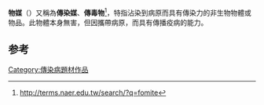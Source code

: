 {{Refimprove|time=2020-12-20T04:21:10+00:00}}
'''物媒'''（{{lang-en|fomite}}）又稱為'''傳染媒'''、'''傳毒物'''<ref>http://terms.naer.edu.tw/search/?q=fomite</ref>，特指沾染到病原而具有傳染力的非生物物體或物品。此物體本身無害，但因攜帶病原，而具有傳播疫病的能力。

== 参考 ==
<references/>
{{医学小作品}}

[[Category:傳染病題材作品|Category:傳染病題材作品]]